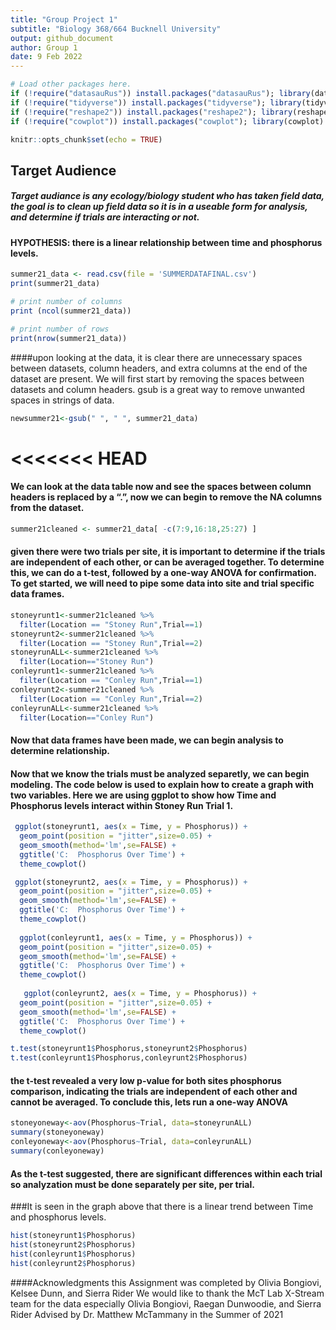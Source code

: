 ```yaml
---
title: "Group Project 1"
subtitle: "Biology 368/664 Bucknell University"
output: github_document
author: Group 1
date: 9 Feb 2022
---
```


```r
# Load other packages here.
if (!require("datasauRus")) install.packages("datasauRus"); library(datasauRus)
if (!require("tidyverse")) install.packages("tidyverse"); library(tidyverse)
if (!require("reshape2")) install.packages("reshape2"); library(reshape2)
if (!require("cowplot")) install.packages("cowplot"); library(cowplot)
```

```r
knitr::opts_chunk$set(echo = TRUE)
```


## Target Audience

##### Target audiance is any ecology/biology student who has taken field data, the goal is to clean up field data so it is in a useable form for analysis, and determine if trials are interacting or not.

#### HYPOTHESIS: there is a linear relationship between time and phosphorus levels.


```r
summer21_data <- read.csv(file = 'SUMMERDATAFINAL.csv')
print(summer21_data)

# print number of columns
print (ncol(summer21_data))

# print number of rows
print(nrow(summer21_data))
```

####upon looking at the data, it is clear there are unnecessary spaces between datasets, column headers, and extra columns at the end of the dataset are present. We will first start by removing the spaces between datasets and column headers. gsub is a great way to remove unwanted spaces in strings of data. 

```r
newsummer21<-gsub(" ", " ", summer21_data)
```

<<<<<<< HEAD
=======
#### We can look at the data table now and see the spaces between column headers is replaced by a ".", now we can begin to remove the NA columns from the dataset. 

```r
summer21cleaned <- summer21_data[ -c(7:9,16:18,25:27) ]
```

#### given there were two trials per site, it is important to determine if the trials are independent of each other, or can be averaged together. To determine this, we can do a t-test, followed by a one-way ANOVA for confirmation. To get started, we will need to pipe some data into site and trial specific data frames.

```r
stoneyrunt1<-summer21cleaned %>% 
  filter(Location == "Stoney Run",Trial==1)
stoneyrunt2<-summer21cleaned %>% 
  filter(Location == "Stoney Run",Trial==2)
stoneyrunALL<-summer21cleaned %>%
  filter(Location=="Stoney Run")
conleyrunt1<-summer21cleaned %>% 
  filter(Location == "Conley Run",Trial==1)
conleyrunt2<-summer21cleaned %>% 
  filter(Location == "Conley Run",Trial==2)
conleyrunALL<-summer21cleaned %>%
  filter(Location=="Conley Run")
```


#### Now that data frames have been made, we can begin analysis to determine relationship.


#### Now that we know the trials must be analyzed separetly, we can begin modeling. The code below is used to explain how to create a graph with two variables. Here we are using ggplot to show how Time and Phosphorus levels interact within Stoney Run Trial 1.
```r
 ggplot(stoneyrunt1, aes(x = Time, y = Phosphorus)) +
  geom_point(position = "jitter",size=0.05) + 
  geom_smooth(method='lm',se=FALSE) + 
  ggtitle('C:  Phosphorus Over Time') +
  theme_cowplot()

 ggplot(stoneyrunt2, aes(x = Time, y = Phosphorus)) +
  geom_point(position = "jitter",size=0.05) + 
  geom_smooth(method='lm',se=FALSE) + 
  ggtitle('C:  Phosphorus Over Time') +
  theme_cowplot()
 
  ggplot(conleyrunt1, aes(x = Time, y = Phosphorus)) +
  geom_point(position = "jitter",size=0.05) + 
  geom_smooth(method='lm',se=FALSE) + 
  ggtitle('C:  Phosphorus Over Time') +
  theme_cowplot()
  
   ggplot(conleyrunt2, aes(x = Time, y = Phosphorus)) +
  geom_point(position = "jitter",size=0.05) + 
  geom_smooth(method='lm',se=FALSE) + 
  ggtitle('C:  Phosphorus Over Time') +
  theme_cowplot()
```

```r
t.test(stoneyrunt1$Phosphorus,stoneyrunt2$Phosphorus)
t.test(conleyrunt1$Phosphorus,conleyrunt2$Phosphorus)
```

#### the t-test revealed a very low p-value for both sites phosphorus comparison, indicating the trials are independent of each other and cannot be averaged. To conclude this, lets run a one-way ANOVA 

```r
stoneyoneway<-aov(Phosphorus~Trial, data=stoneyrunALL)
summary(stoneyoneway)
conleyoneway<-aov(Phosphorus~Trial, data=conleyrunALL)
summary(conleyoneway)
```

#### As the t-test suggested, there are significant differences within each trial so analyzation must be done separately per site, per trial.


###It is seen in the graph above that there is a linear trend between Time and phosphorus levels.
```r
hist(stoneyrunt1$Phosphorus)
hist(stoneyrunt2$Phosphorus)
hist(conleyrunt1$Phosphorus)
hist(conleyrunt2$Phosphorus)
```


####Acknowledgments 
this Assignment was completed by Olivia Bongiovi, Kelsee Dunn, and Sierra Rider 
We would like to thank the McT Lab X-Stream team for the data especially Olivia Bongiovi, Raegan Dunwoodie, and Sierra Rider Advised by Dr. Matthew McTammany in the Summer of 2021